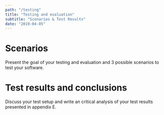```yaml
---
path: "/testing"
title: "Testing and evaluation"
subtitle: "Scenarios & Test Results"
date: "2019-04-05"
---
```


# Scenarios

Present the goal of your testing and evaluation and 3 possible scenarios to test your software.

# Test results and conclusions

Discuss your test setup and write an critical analysis of your test results presented in appendix E.
